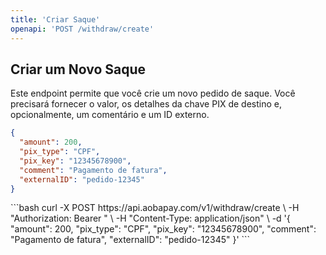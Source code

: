 ```yaml
---
title: 'Criar Saque'
openapi: 'POST /withdraw/create'
---
```


## Criar um Novo Saque

Este endpoint permite que você crie um novo pedido de saque. Você precisará fornecer o valor, os detalhes da chave PIX de destino e, opcionalmente, um comentário e um ID externo.

```json
{
  "amount": 200,
  "pix_type": "CPF",
  "pix_key": "12345678900",
  "comment": "Pagamento de fatura",
  "externalID": "pedido-12345"
}
```

<RequestExample>
  ```bash
  curl -X POST https://api.aobapay.com/v1/withdraw/create \
  -H "Authorization: Bearer <token>" \
  -H "Content-Type: application/json" \
  -d '{
    "amount": 200,
    "pix_type": "CPF",
    "pix_key": "12345678900",
    "comment": "Pagamento de fatura",
    "externalID": "pedido-12345"
  }'
  ```
</RequestExample>